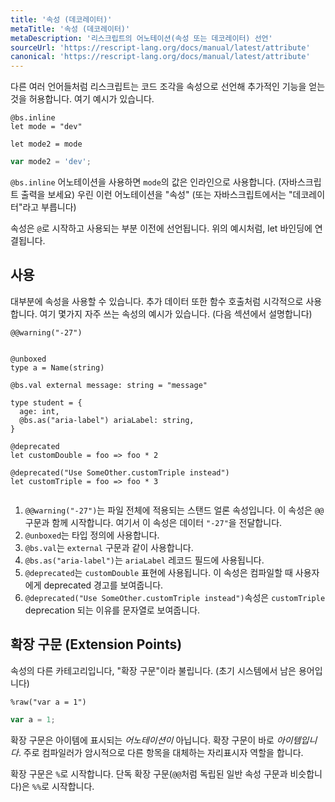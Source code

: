 ```yaml
---
title: '속성 (데코레이터)'
metaTitle: '속성 (데코레이터)'
metaDescription: '리스크립트의 어노테이션(속성 또는 데코레이터) 선언'
sourceUrl: 'https://rescript-lang.org/docs/manual/latest/attribute'
canonical: 'https://rescript-lang.org/docs/manual/latest/attribute'
---
```


다른 여러 언어들처럼 리스크립트는 코드 조각을 속성으로 선언해 추가적인 기능을 얻는 것을 허용합니다. 여기 예시가 있습니다.

```reason
@bs.inline
let mode = "dev"

let mode2 = mode
```

```javascript
var mode2 = 'dev';
```

`@bs.inline` 어노테이션을 사용하면 `mode`의 값은 인라인으로 사용합니다. (자바스크립트 출력을 보세요) 우린 이런 어노테이션을 "속성" (또는 자바스크립트에서는 "데코레이터"라고 부릅니다)

속성은 `@`로 시작하고 사용되는 부분 이전에 선언됩니다. 위의 예시처럼, let 바인딩에 연결됩니다.

## 사용

대부분에 속성을 사용할 수 있습니다. 추가 데이터 또한 함수 호출처럼 시각적으로 사용합니다. 여기 몇가지 자주 쓰는 속성의 예시가 있습니다. (다음 섹션에서 설명합니다)

```reason
@@warning("-27")


@unboxed
type a = Name(string)

@bs.val external message: string = "message"

type student = {
  age: int,
  @bs.as("aria-label") ariaLabel: string,
}

@deprecated
let customDouble = foo => foo * 2

@deprecated("Use SomeOther.customTriple instead")
let customTriple = foo => foo * 3
```

```js
```

1. `@@warning("-27")`는 파일 전체에 적용되는 스탠드 얼론 속성입니다. 이 속성은 `@@`구문과 함께 시작합니다. 여기서 이 속성은 데이터 `"-27"`을 전달합니다.
2. `@unboxed`는 타입 정의에 사용합니다.
3. `@bs.val`는 `external` 구문과 같이 사용합니다.
4. `@bs.as("aria-label")`는 `ariaLabel` 레코드 필드에 사용됩니다.
5. `@deprecated`는 `customDouble` 표현에 사용됩니다. 이 속성은 컴파일할 때 사용자에게 deprecated 경고를 보여줍니다.
6. `@deprecated("Use SomeOther.customTriple instead")`속성은 `customTriple` deprecation 되는 이유를 문자열로 보여줍니다.

## 확장 구문 (Extension Points)

속성의 다른 카테고리입니다, "확장 구문"이라 불립니다. (초기 시스템에서 남은 용어입니다)

```reason
%raw("var a = 1")
```

```js
var a = 1;
```

확장 구문은 아이템에 표시되는 _어노테이션이_ 아닙니다. 확장 구문이 바로 _아이템입니다_. 주로 컴파일러가 암시적으로 다른 항목을 대체하는 자리표시자 역할을 합니다.

확장 구문은 `%`로 시작합니다. 단독 확장 구문(`@@`처럼 독립된 일반 속성 구문과 비슷합니다)은 `%%`로 시작합니다.
